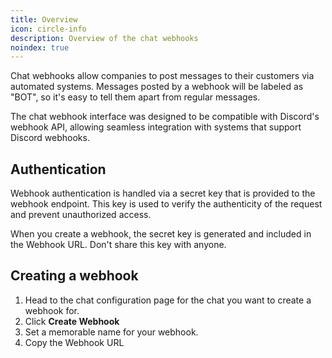 ```yaml
---
title: Overview
icon: circle-info
description: Overview of the chat webhooks
noindex: true
---
```


Chat webhooks allow companies to post messages to their customers via automated systems.
Messages posted by a webhook will be labeled as "BOT", so it's easy to tell them apart from regular messages.

The chat webhook interface was designed to be compatible with Discord's webhook API, allowing seamless integration with systems that support Discord webhooks.

## Authentication

Webhook authentication is handled via a secret key that is provided to the webhook endpoint.
This key is used to verify the authenticity of the request and prevent unauthorized access.

<Tip>
    When you create a webhook, the secret key is generated and included in the Webhook URL. Don't share this key with anyone.
</Tip>

## Creating a webhook

1. Head to the chat configuration page for the chat you want to create a webhook for.
2. Click **Create Webhook**
3. Set a memorable name for your webhook.
4. Copy the Webhook URL
